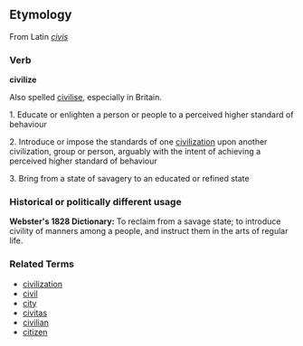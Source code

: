==Etymology==
From Latin ''[[civis]]''

===Verb===
'''civilize'''

Also spelled [[civilise]], especially in Britain.

1. Educate or enlighten a person or people to a perceived higher standard of behaviour

2. Introduce or impose the standards of one [[civilization]] upon another civilization, group or person, arguably with the intent of achieving a perceived higher standard of behaviour

3. Bring from a state of savagery to an educated or refined state

=== Historical or politically different usage ===
<b>Webster's 1828 Dictionary:</b>  To reclaim from a savage state; to introduce civility of manners among a people, and instruct them in the arts of regular life.

===Related Terms===
*[[civilization]]
*[[civil]]
*[[city]]
*[[civitas]]
*[[civilian]]
*[[citizen]]